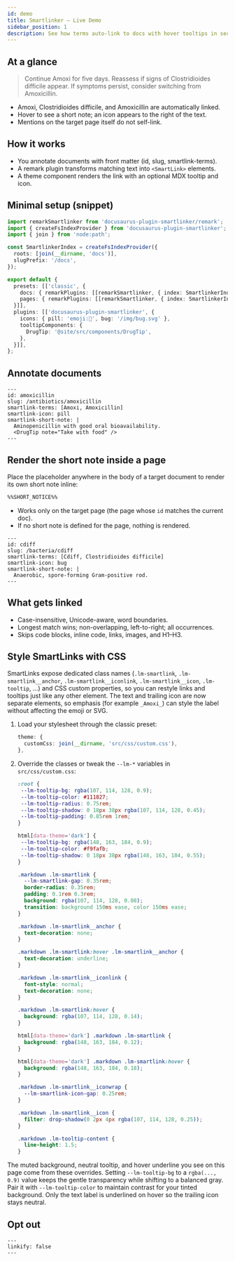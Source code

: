 ```yaml
---
id: demo
title: Smartlinker — Live Demo
sidebar_position: 1
description: See how terms auto-link to docs with hover tooltips in seconds.
---
```


## At a glance

> Continue Amoxi for five days. Reassess if signs of Clostridioides difficile appear. If symptoms persist, consider switching from Amoxicillin.

- Amoxi, Clostridioides difficile, and Amoxicillin are automatically linked.
- Hover to see a short note; an icon appears to the right of the text.
- Mentions on the target page itself do not self-link.

## How it works

- You annotate documents with front matter (id, slug, smartlink-terms).
- A remark plugin transforms matching text into `<SmartLink>` elements.
- A theme component renders the link with an optional MDX tooltip and icon.

## Minimal setup (snippet)

```ts title="docusaurus.config.ts"
import remarkSmartlinker from 'docusaurus-plugin-smartlinker/remark';
import { createFsIndexProvider } from 'docusaurus-plugin-smartlinker';
import { join } from 'node:path';

const SmartlinkerIndex = createFsIndexProvider({
  roots: [join(__dirname, 'docs')],
  slugPrefix: '/docs',
});

export default {
  presets: [['classic', {
    docs: { remarkPlugins: [[remarkSmartlinker, { index: SmartlinkerIndex }]] },
    pages: { remarkPlugins: [[remarkSmartlinker, { index: SmartlinkerIndex }]] },
  }]],
  plugins: [['docusaurus-plugin-smartlinker', {
    icons: { pill: 'emoji:💊', bug: '/img/bug.svg' },
    tooltipComponents: {
      DrugTip: '@site/src/components/DrugTip',
    },
  }]],
};
```

## Annotate documents

```mdx title="docs/antibiotics/amoxicillin.mdx"
---
id: amoxicillin
slug: /antibiotics/amoxicillin
smartlink-terms: [Amoxi, Amoxicillin]
smartlink-icon: pill
smartlink-short-note: |
  Aminopenicillin with good oral bioavailability.
  <DrugTip note="Take with food" />
---
```

## Render the short note inside a page

Place the placeholder anywhere in the body of a target document to render its own short note inline:

```md
%%SHORT_NOTICE%%
```

- Works only on the target page (the page whose `id` matches the current doc).
- If no short note is defined for the page, nothing is rendered.

```mdx title="docs/bacteria/cdiff.mdx"
---
id: cdiff
slug: /bacteria/cdiff
smartlink-terms: [Cdiff, Clostridioides difficile]
smartlink-icon: bug
smartlink-short-note: |
  Anaerobic, spore-forming Gram-positive rod.
---
```

## What gets linked

- Case-insensitive, Unicode-aware, word boundaries.
- Longest match wins; non-overlapping, left-to-right; all occurrences.
- Skips code blocks, inline code, links, images, and H1–H3.

## Style SmartLinks with CSS

SmartLinks expose dedicated class names (`.lm-smartlink`, `.lm-smartlink__anchor`, `.lm-smartlink__iconlink`, `.lm-smartlink__icon`, `.lm-tooltip`, …) and CSS custom properties, so you can restyle links and tooltips just like any other element. The text and trailing icon are now separate elements, so emphasis (for example `_Amoxi_`) can style the label without affecting the emoji or SVG.

1. Load your stylesheet through the classic preset:

   ```ts title="docusaurus.config.ts"
   theme: {
     customCss: join(__dirname, 'src/css/custom.css'),
   },
   ```

2. Override the classes or tweak the `--lm-*` variables in `src/css/custom.css`:

   ```css title="src/css/custom.css"
   :root {
    --lm-tooltip-bg: rgba(107, 114, 128, 0.9);
    --lm-tooltip-color: #111827;
    --lm-tooltip-radius: 0.75rem;
    --lm-tooltip-shadow: 0 18px 38px rgba(107, 114, 128, 0.45);
    --lm-tooltip-padding: 0.85rem 1rem;
   }

   html[data-theme='dark'] {
    --lm-tooltip-bg: rgba(148, 163, 184, 0.9);
    --lm-tooltip-color: #f9fafb;
    --lm-tooltip-shadow: 0 18px 38px rgba(148, 163, 184, 0.55);
   }

   .markdown .lm-smartlink {
     --lm-smartlink-gap: 0.35rem;
     border-radius: 0.35rem;
     padding: 0.1rem 0.3rem;
     background: rgba(107, 114, 128, 0.08);
     transition: background 150ms ease, color 150ms ease;
   }

   .markdown .lm-smartlink__anchor {
     text-decoration: none;
   }

   .markdown .lm-smartlink:hover .lm-smartlink__anchor {
     text-decoration: underline;
   }

   .markdown .lm-smartlink__iconlink {
     font-style: normal;
     text-decoration: none;
   }

   .markdown .lm-smartlink:hover {
     background: rgba(107, 114, 128, 0.14);
   }

   html[data-theme='dark'] .markdown .lm-smartlink {
     background: rgba(148, 163, 184, 0.12);
   }

   html[data-theme='dark'] .markdown .lm-smartlink:hover {
     background: rgba(148, 163, 184, 0.18);
   }

   .markdown .lm-smartlink__iconwrap {
     --lm-smartlink-icon-gap: 0.25rem;
   }

   .markdown .lm-smartlink__icon {
     filter: drop-shadow(0 2px 4px rgba(107, 114, 128, 0.25));
   }

   .markdown .lm-tooltip-content {
     line-height: 1.5;
   }
   ```

The muted background, neutral tooltip, and hover underline you see on this page come from these overrides. Setting `--lm-tooltip-bg` to a `rgba(..., 0.9)` value keeps the gentle transparency while shifting to a balanced gray. Pair it with `--lm-tooltip-color` to maintain contrast for your tinted background. Only the text label is underlined on hover so the trailing icon stays neutral.

## Opt out

```mdx
---
linkify: false
---
```
